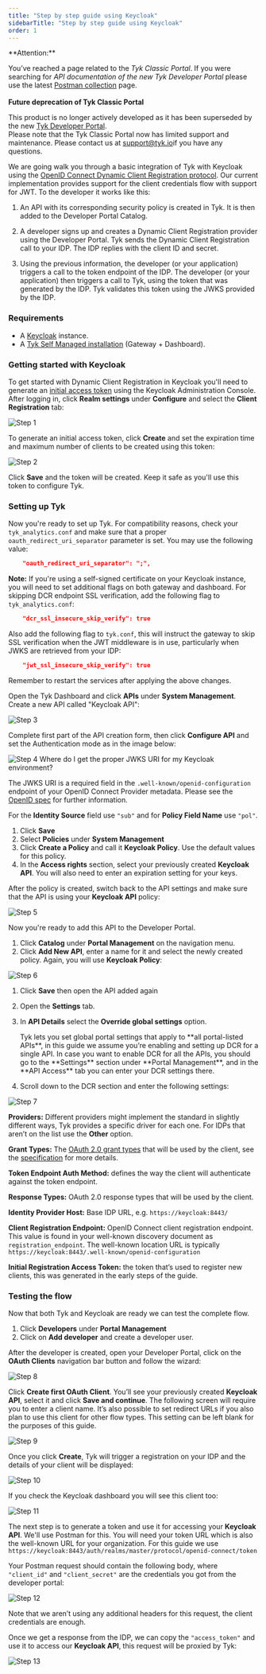 ```yaml
---
title: "Step by step guide using Keycloak"
sidebarTitle: "Step by step guide using Keycloak"
order: 1
---
```



<Warning>
**Attention:**

You’ve reached a page related to the *Tyk Classic Portal*. If you were searching for *API documentation of the new Tyk
Developer Portal* please use the latest
[Postman collection](/docsv2/nightly/product-stack/tyk-enterprise-developer-portal/api-documentation/tyk-edp-api) page.
<br />
<br />
**Future deprecation of Tyk Classic Portal**

This product is no longer actively developed as it
has been superseded by the new [Tyk Developer Portal](/docsv2/nightly/portal/overview).
<br />
Please note that the Tyk Classic Portal now has limited support and maintenance. Please contact us at
[support@tyk.io](<mailto:support@tyk.io?subject=Tyk classic developer portal>)if you have any questions.
</Warning>


We are going walk you through a basic integration of Tyk with Keycloak using the [OpenID Connect Dynamic Client Registration protocol](https://tools.ietf.org/html/rfc7591). Our current implementation provides support for the client credentials flow with support for <Tooltip tip="JSON Web Tokens">JWT</Tooltip>. To the developer it works like this:

1. An API with its corresponding security policy is created in Tyk. It is then added to the Developer Portal Catalog.

2. A developer signs up and creates a Dynamic Client Registration provider using the Developer Portal.
Tyk sends the Dynamic Client Registration call to your <Tooltip tip="Identity Provider">IDP</Tooltip>. The IDP replies with the client ID and secret.

3. Using the previous information, the developer (or your application) triggers a call to the token endpoint of the IDP.
The developer (or your application) then triggers a call to Tyk, using the token that was generated by the IDP. Tyk validates this token using the <Tooltip tip="JSON Web Key Sets">JWKS</Tooltip> provided by the IDP.

### Requirements

- A [Keycloak](https://www.keycloak.org/) instance.
- A [Tyk Self Managed installation](/docsv2/nightly/tyk-self-managed#installation-options-for-tyk-self-managed) (Gateway + Dashboard).

### Getting started with Keycloak

To get started with Dynamic Client Registration in Keycloak you'll need to generate an [initial access token](https://openid.net/specs/openid-connect-registration-1_0.html#Terminology) using the Keycloak Administration Console. After logging in, click **Realm settings**  under **Configure** and select the **Client Registration** tab:

<img src="/img/dcr/keycloak/step_1.png" alt="Step 1" />

To generate an initial access token, click **Create** and set the expiration time and maximum number of clients to be created using this token:

<img src="/img/dcr/keycloak/step_2.png" alt="Step 2" />

Click **Save** and the token will be created. Keep it safe as you'll use this token to configure Tyk.

### Setting up Tyk

Now you're ready to set up Tyk. For compatibility reasons, check your `tyk_analytics.conf` and make sure that a proper `oauth_redirect_uri_separator` parameter is set. You may use the following value:

```json
    "oauth_redirect_uri_separator": ";",
```

**Note:** If you're using a self-signed certificate on your Keycloak instance, you will need to set additional flags on both gateway and dashboard. For skipping DCR endpoint SSL verification, add the following flag to `tyk_analytics.conf`:

```json
    "dcr_ssl_insecure_skip_verify": true
```

Also add the following flag to `tyk.conf`, this will instruct the gateway to skip SSL verification when the JWT middleware is in use, particularly when JWKS are retrieved from your IDP:

```json
    "jwt_ssl_insecure_skip_verify": true
```

Remember to restart the services after applying the above changes.

Open the Tyk Dashboard and click **APIs** under **System Management**. Create a new API called "Keycloak API":

<img src="/img/dcr/keycloak/step_3.png" alt="Step 3" />

Complete first part of the API creation form, then click **Configure API** and set the Authentication mode as in the image below:

<img src="/img/dcr/keycloak/step_4.png" alt="Step 4" />


<Note>
Where do I get the proper JWKS URI for my Keycloak environment?

The JWKS URI is a required field in the `.well-known/openid-configuration` endpoint of your OpenID Connect Provider metadata. Please see the [OpenID spec](https://openid.net/specs/openid-connect-discovery-1_0.html#ProviderConfigurationResponse) for further information.
</Note>




For the **Identity Source** field use `"sub"` and for **Policy Field Name** use `"pol"`.

1. Click **Save** 
2. Select **Policies** under **System Management**
3. Click **Create a Policy** and call it **Keycloak Policy**. Use the default values for this policy.
4. In the **Access rights** section, select your previously created **Keycloak API**. You will also need to enter an expiration setting for your keys.

After the policy is created, switch back to the API settings and make sure that the API is using your **Keycloak API** policy:

<img src="/img/dcr/keycloak/step_5.png" alt="Step 5" />

Now you're ready to add this API to the Developer Portal. 
1. Click **Catalog** under **Portal Management** on the navigation menu. 
2. Click **Add New API**, enter a name for it and select the newly created policy. Again, you will use **Keycloak Policy**:

<img src="/img/dcr/keycloak/step_6.png" alt="Step 6" />

1. Click **Save** then open the API added again
2. Open the **Settings** tab. 
3. In **API Details** select the **Override global settings** option.



    <Note>
    Tyk lets you set global portal settings that apply to **all portal-listed APIs**, in this guide we assume you’re enabling and setting up DCR for a single API. In case you want to enable DCR for all the APIs, you should go to the **Settings** section under **Portal Management**, and in the **API Access** tab you can enter your DCR settings there.
    </Note>


4. Scroll down to the DCR section and enter the following settings:

<img src="/img/dcr/keycloak/step_7.png" alt="Step 7" />

**Providers:** Different providers might implement the standard in slightly different ways, Tyk provides a specific driver for each one. For IDPs that aren’t on the list use the **Other** option.

**Grant Types:** The [OAuth 2.0 grant types](/docsv2/nightly/api-management/authentication/oauth-2) that will be used by the client, see the [specification](https://openid.net/specs/openid-connect-registration-1_0.html#rfc.section.2) for more details.

**Token Endpoint Auth Method:** defines the way the client will authenticate against the token endpoint.

**Response Types:** OAuth 2.0 response types that will be used by the client.

**Identity Provider Host:** Base IDP URL, e.g. `https://keycloak:8443/`

**Client Registration Endpoint:** OpenID Connect client registration endpoint. This value is found in your well-known discovery document as `registration_endpoint`. The well-known location URL is typically `https://keycloak:8443/.well-known/openid-configuration`

**Initial Registration Access Token:** the token that’s used to register new clients, this was generated in the early steps of the guide.

### Testing the flow

Now that both Tyk and Keycloak are ready we can test the complete flow. 

1. Click **Developers** under **Portal Management**
2. Click on **Add developer** and create a developer user.

After the developer is created, open your Developer Portal, click on the **OAuth Clients** navigation bar button and follow the wizard:

<img src="/img/dcr/keycloak/step_8.png" alt="Step 8" />

Click **Create first OAuth Client**. You’ll see your previously created **Keycloak API**, select it and click **Save and continue**. The following screen will require you to enter a client name. It’s also possible to set redirect URLs if you also plan to use this client for other flow types. This setting can be left blank for the purposes of this guide.

<img src="/img/dcr/keycloak/step_9.png" alt="Step 9" />

Once you click **Create**, Tyk will trigger a registration on your IDP and the details of your client will be displayed:

<img src="/img/dcr/keycloak/step_10.png" alt="Step 10" />

If you check the Keycloak dashboard you will see this client too:

<img src="/img/dcr/keycloak/step_11.png" alt="Step 11" />

The next step is to generate a token and use it for accessing your **Keycloak API**. We'll use Postman for this. You will need your token URL which is also the well-known URL for your organization.
For this guide we use `https://keycloak:8443/auth/realms/master/protocol/openid-connect/token`

Your Postman request should contain the following body, where `"client_id"` and `"client_secret"` are the credentials you got from the developer portal:

<img src="/img/dcr/keycloak/step_12.png" alt="Step 12" />

Note that we aren’t using any additional headers for this request, the client credentials are enough.

Once we get a response from the IDP, we can copy the `"access_token"` and use it to access our **Keycloak API**, this request will be proxied by Tyk:

<img src="/img/dcr/keycloak/step_13.png" alt="Step 13" />
